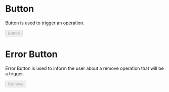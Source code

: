 

<Meta title="Design System/atoms/Button" component={Button} />

# Button

Button is used to trigger an operation.

<Preview withToolbar>
  <Story name="default">
    <Button onClick={action('button-click')} disabled={boolean('Disabled', false)}>
      Button
    </Button>
  </Story>
</Preview>

# Error Button

Error Button is used to inform the user about a remove operation that will be a trigger.

<Preview withToolbar>
  <Story name="error button">
    <Button
      modifiers={['error']}
      onClick={action('button-click')}
      disabled={boolean('Disabled', false)}
    >
      Remove
    </Button>
  </Story>
</Preview>
